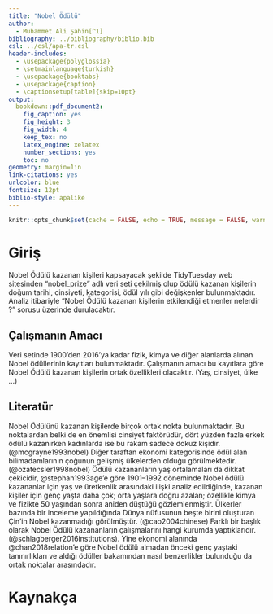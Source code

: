 ```yaml
---
title: "Nobel Ödülü"
author: 
  - Muhammet Ali Şahin[^1]
bibliography: ../bibliography/biblio.bib
csl: ../csl/apa-tr.csl
header-includes:
  - \usepackage{polyglossia}
  - \setmainlanguage{turkish}
  - \usepackage{booktabs}
  - \usepackage{caption} 
  - \captionsetup[table]{skip=10pt}
output:
  bookdown::pdf_document2:
    fig_caption: yes
    fig_height: 3
    fig_width: 4
    keep_tex: no
    latex_engine: xelatex
    number_sections: yes
    toc: no
geometry: margin=1in
link-citations: yes
urlcolor: blue
fontsize: 12pt
biblio-style: apalike
---
```

```r
knitr::opts_chunk$set(cache = FALSE, echo = TRUE, message = FALSE, warning = FALSE)
```

<!-- ======================================================================= -->
<!-- ============================== NOTLAR ================================= -->
<!-- ======================================================================= -->
[^1]: 19080242, [Github Repo](https://github.com/muhammetalisahin/Muhammet.git)


# Giriş
Nobel Ödülü kazanan kişileri kapsayacak şekilde TidyTuesday web sitesinden “nobel_prize”
adlı veri seti çekilmiş olup ödülü kazanan kişilerin doğum tarihi, cinsiyeti, kategorisi, ödül yılı
gibi değişkenler bulunmaktadır. Analiz itibariyle “Nobel Ödülü kazanan kişilerin etkilendiği
etmenler nelerdir ?” sorusu üzerinde durulacaktır. 
 



## Çalışmanın Amacı
Veri setinde 1900’den 2016’ya kadar fizik, kimya ve diğer alanlarda alınan Nobel ödüllerinin
kayıtları bulunmaktadır. Çalışmanın amacı bu kayıtlara göre Nobel Ödülü kazanan kişilerin
ortak özellikleri olacaktır. (Yaş, cinsiyet, ülke …)

## Literatür 
Nobel Ödülünü kazanan kişilerde birçok ortak nokta bulunmaktadır. Bu noktalardan belki de en önemlisi cinsiyet faktörüdür, dört yüzden fazla erkek ödülü kazanırken kadınlarda ise bu rakam sadece dokuz kişidir.(@mcgrayne1993nobel) Diğer taraftan ekonomi kategorisinde ödül alan bilimadamlarının çoğunun gelişmiş ülkelerden olduğu görülmektedir. (@ozatecsler1998nobel) 
Ödülü kazananların yaş ortalamaları da dikkat çekicidir, @stephan1993age’e göre 1901–1992 döneminde Nobel ödülü kazananlar için yaş ve üretkenlik arasındaki ilişki analiz edildiğinde, kazanan kişiler için genç yaşta daha çok; orta yaşlara doğru azalan; özellikle kimya ve fizikte 50 yaşından sonra aniden düştüğü gözlemlenmiştir. Ülkerler bazında bir inceleme yapıldığında Dünya nüfusunun beşte birini oluşturan Çin’in Nobel kazanmadığı görülmüştür. (@cao2004chinese)
Farklı bir başlık olarak Nobel Ödülü kazananların çalışmalarını hangi kurumda yaptıklarıdır. (@schlagberger2016institutions). Yine ekonomi alanında @chan2018relation’e göre Nobel ödülü almadan önceki genç yaştaki  tanınırlıkları ve aldığı ödüller bakamından nasıl benzerlikler bulunduğu da ortak noktalar arasındadır.



\newpage
# Kaynakça {#references}
<div id="refs"></div>

